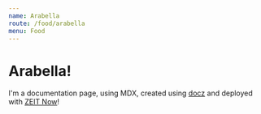 ```yaml
---
name: Arabella
route: /food/arabella
menu: Food
---
```


# Arabella!

I'm a documentation page, using MDX, created using [docz](https://docz.site) and deployed with [ZEIT Now](https://zeit.co/now)!

